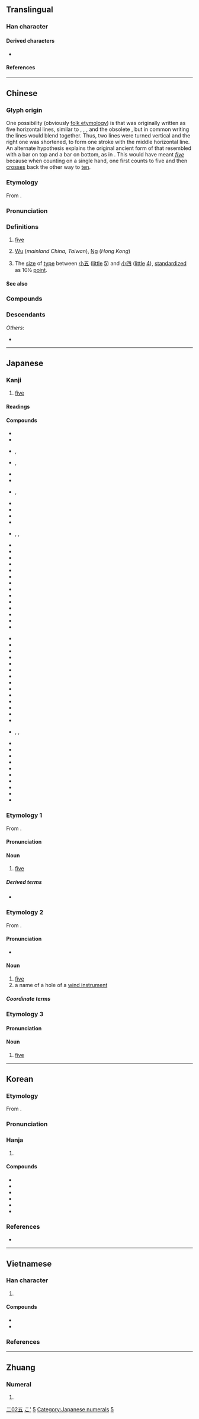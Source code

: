 {{also|伍|𢀑}}
{{character info}}
{{commonscat}}
==Translingual==
{{stroke order|strokes=4}}
{{stroke order|type=animate}}

===Han character===
{{Han char|rn=7|rad=二|as=02|sn=4|four=10107|canj=MDM|ids=⿱一𫝀,⿻丅ユ,⿻工𠃍}}

====Derived characters====
* {{l|mul|[[伍]], [[㕶]], [[𫰌]], [[鿉]], [[𭜐]], [[𦙗]], [[𬂡]], [[𥄬]], [[𥐳]], [[𭈔]], [[𮤴]], [[𮡨]], [[𬃂]], [[𠄼]], [[𫡲]], [[𫡵]], [[𫇩]], [[𠄶]], [[𬂽]], [[㐏]], [[吾]], [[忢]], [[𠄲]], [[𠄻]]}}

====References====
{{Han ref|kx=0086.110|dkj=00257|dj=0178.040|hdz=10011.030|uh=4E94}}

----

==Chinese==
{{zh-forms|alt=伍-financial,㐅,𠄡,𫝀}}

===Glyph origin===
{{Han etym}}
One possibility (obviously [[folk etymology]]) is that {{lang|zh|五}} was originally written as five horizontal lines, similar to {{zh-l|*一}}, {{zh-l|*二}}, {{zh-l|*三}}, and the obsolete {{zh-l|*亖|four}}, but in common writing the lines would blend together. Thus, two lines were turned vertical and the right one was shortened, to form one stroke with the middle horizontal line. An alternate hypothesis explains the original ancient form of {{lang|zh|五}} that resembled {{zh-l|*㐅}} with a bar on top and a bar on bottom, as in {{zh-l|*𠄡}}. This would have meant ''[[five]]'' because when counting on a single hand, one first counts to five and then [[crosses]] back the other way to [[ten]].

===Etymology===
From {{inh|zh|sit-pro|*l/b-ŋa||five}}.

===Pronunciation===
{{zh-pron
|m=wǔ
|ma=y
|m-s=wu3
|dg=ву2
|c=ng5
|c-t=m2
|g=ng3/u3
|g_note=ng3 - vernacular; u3 - literary (e.g. {{zh-l|*五香}})
|h=pfs=ńg;gd=n3
|j=vu2
|mb=ngù
|md=ngô/ngū
|md_note=ngô - vernacular; ngū - literary
|mn=xm,zz,tp,kh,tn,tc,hc,yl,sx,mg,km,pn,sg:gō͘/qz,lk,ph,jj:gǒ͘/xm,zz,tw:ngó͘/qz:gó͘
|mn_note=gō͘/gǒ͘ - vernacular; ngó͘/gó͘ - literary
|mn-t=ngou6/ngou2/u2
|mn-t_note=ngou6 - vernacular; ngou2, u2 - literary
|w=3hhngg,2u
|w_note=3hhngg - vernacular; 2u - literary
|x=u3
|mc=y
|oc=y
|cat=num,pn
}}

===Definitions===
{{zh-hanzi}}

# [[five]]
# {{surname|zh}} [[Wu]] (''mainland China, Taiwan''), [[Ng]] (''Hong Kong'')
# {{lb|zh|printing}} The [[size]] of [[type]] between [[小五]] ([[little]] [[5]]) and [[小四]] ([[little]] [[4]]), [[standardize]]d as 10½ [[point]].

====See also====
{{Chinese-numbers}}

===Compounds===
{{zh-der|五味子|小五|一五一十|七俠五義|三三五五|三上五落|三不五時|三五|三五好友|三五成群|三令五申|三俠五義|三回五次|三回五轉|三墳五典|三差五錯|三年五載|三智五猜|三朝五日|三江五湖|三牲五鼎|三環五扣|三番五次|三皇五帝|三綱五常|九五|九五之位|九五之尊|二五八|二五更|二五眼|二五耦|二五附稅|二十五史|二十五弦|二百五|五丁|五七|五三慘案|五世其昌|五中|五九國恥|五五憲草|五代|五代十國|五代史|五伯|五位君臣|五位百法|五侯鯖|五倍子|五倍子蟲|五倫|五停心觀|五光十色|五內|五內如焚|五兵|五典|五分明兒|五刑|五功|五加|五加皮|五勞七傷|五十肩|五卅慘案|五口通商|五古|五味|五品|五四運動|五均六管|五城|五堂功課|五大|五大夫|五大建設|五大洋|五大洲|五失本|五奴|五妃廟|五子之歌|五子哭墳|五子棋|五子登科|五字訣|五宗|五官|五專|五小工業|五尺之童|五岳|五岳四瀆|五嶺|五嶽|五帝|五帶|五常|五彩|五彩繽紛|五律|五德|五戒|五折|五指|五指山|五教|五斂子|五斗折腰|五斗櫃|五斗米|五斗米道|五斗解酲|五方|五方佛|五方雜厝|五方雜處|五族|五族共和|五日京兆|五旦七調|五明|五星|五星上將|五星連珠|五更|五更三點|五更天|五更雞|五更頭|五會念佛|五月披裘|五月節|五月花號|五服|五木|五材|五柳先生|五根|五權分立|五權憲法|五步成詩|五步蛇|五毒|五比丘|五洲四海|五涼|五湖|五湖四海|五濁惡世|五熟行|五燈會元|五牲|五牲看碗|五畜|五瘟使|五百|五眼雞|五短身材|五福|五福紙|五福臨門|五禮|五禽戲|五種|五種性|五穀|五穀不分|五穀不升|五穀豐登|五穀豐稔|五絕|五經|五經博士|五經掃地|五經笥|五線譜|五羖大夫|五聲|五股|五育|五胡|五胡亂華|五臟|五臟六腑|五臟廟|五臟神|五臣|五臺山|五色|五色亂目|五色無主|五色祥雲|五色筆|五色繽紛|五花|五花八門|五花大綁|五花官誥|五花度牒|五花爨弄|五花繃裂|五花肉|五花馬|五葷|五蘊|五蟲|五行|五行並下|五行俱下|五行八作|五行四柱|五裂|五見|五角六張|五角大廈|五言古詩|五言詩|五言長城|五講四美|五貢|五費|五路總頭|五路財神|五路酒|五車|五輕|五辟|五通神|五過|五道|五道將軍|五采|五里霧|五量店|五金|五銖錢|五院|五陰|五陰世間|五陵|五陵年少|五陵豪氣|五雀六燕|五零四散|五雷轟頂|五霸|五音|五音不全|五顏六色|五風十雨|五香|五馬|五馬分屍|五體投地|五鬼|五魁|五鳳|五黃六月|亨利五世|修五臟廟|八瓣兒五|八門五花|初一十五|初五隔開|十十五五|十圍五攻|十風五雨|博覽五車|去天尺五|吆五喝六|咸五登三|喓五喝六|喝五吆三|四分五落|四分五裂|四山五岳|四捨五入|四紛五落|四通五達|夏五|夏五郭公|大五金|大烹五鼎|天中五瑞|學富五車|小五義|尺五|廢五金|惠施五車|折腰五斗|拔十失五|拔十得五|拿三道五|挨三頂五|捱三頂五|攢三聚五|新五代史|日誦五車|春秋五霸|書富五車|書讀五車|梁鴻五噫|歌五褲|民歌五褲|牽五掛四|猜三划五|王老五|王雲五|目迷五色|破五|祭五臟廟|視窗九五|禪門五宗|端五|第五縱隊|紅五類|舊五代史|華嚴五祖|行三坐五|趙五娘|跑五方|連三跨五|過五關|郭公夏五|銘感五內|陰陽五行|陳三五娘|陶潛五柳|隔三差五|音學五書|黑五類|墨分五色|鼫鼠五技|五四|五里鋪|五山|五口|五峰|五眼泉|五臺|五曜|五里|五家洲|五結|五日節|五龍山|五四三|第五|五毛|五餅二魚|五花茶|五旬宗|五旬節|不為五斗米折腰|五度圈}}

===Descendants===
{{CJKV||ご|오|ngũ}}
''Others'':
* {{desctree|bor=1|tai-pro|*haːᶜ||five}}

{{zh-cat|Beginning|Five}}

----

==Japanese==
{{cardinalbox|ja|4|5|6|四|六}}

===Kanji===
{{ja-kanji|grade=1|rs=二02}}

# [[five]]

====Readings====
{{ja-readings
|goon=ご
|kanon=ご
|kun=いつ-, いつ-つ
|nanori=い, さ, さつ, ち, ふ, み, め
}}

====Compounds====
{{der-top3|Compounds}}
* {{ja-r|五%節%句|ご%せっ%く|the five seasonal festivals of the Japanese calendar}}
* {{ja-r|五%悪|^ご%あく|(Buddhism) the Five Evils}}
* {{ja-r|五%位%鷺|ご%い%さぎ}}, {{ja-r|五%位%鷺|ゴ%イ%サギ|night heron}}
* {{ja-r|五%十%歩 百%歩|ご%じっ%ぽ ひゃっ%ぽ}}, {{ja-r|五%十%歩 百%歩|ご%じゅっ%ぽ ひゃっ%ぽ}}
* {{ja-r|五%音 音%階|ご%おん おん%かい|pentatonic scale}}
* {{ja-r|五%戒|^ご%かい|(Buddhism) the Five Precepts}}
* {{ja-r|五%角%形|ご%かく%けい}}, {{ja-r|五%角%形|ご%かっ%けい|pentagon}}
* {{ja-r|五%官|ご%かん|the five sense organs}}
* {{ja-r|五%感|ご%かん|the five senses}}
* {{ja-r|五%経|^ご%きょう|(Confucianism) Four Books and Five Classics}}
* {{ja-r|五%桁|ご%けた}}
* {{ja-r|五%月|ご%がつ}}, {{ja-r|五%月|さつ%き}}, {{ja-r|五%月|サツ%キ|May}}
* {{ja-r|五%言%絶%句|ご%ごん%ぜっ%く}}
* {{ja-r|五%言%律%詩|ご%ごん%りっ%し}}
* {{ja-r|五%更|ご%こう}}
* {{ja-r|五%行|^ご%ぎょう|{{w|Wu Xing}}}}
* {{ja-r|五%穀|ご%こく}}
* {{ja-r|五%彩|ご%さい}}
* {{ja-r|五%指|ご%し|five fingers}}
* {{ja-r|五%種 競%技|ご%しゅ きょう%ぎ|pentathlon}}
* {{ja-r|五%重|いつ%え}}
* {{ja-r|五%旬%節|ご%じゅん%せつ}}
* {{ja-r|五%書|ご%しょ}}
* {{ja-r|五%女|ご%じょ}}
* {{ja-r|五%常|^ご%じょう|the five Confucian virtues}}
* {{ja-r|五%情|^ご%じょう|the Five Passions}}
{{der-mid}}
* {{ja-r|五%色|ご%しき}}
* {{ja-r|五%人%組|^ご%にん%ぐみ|Five Households (Edo era civil defence units)}}
* {{ja-r|五%人%囃%子|ご%にん%ばや%し}}
* {{ja-r|五%寸 釘|ご%すん くぎ|a long [[nail]], roughly 15&nbsp;cm in length}}
* {{ja-r|五%節|ご%せつ}}
* {{ja-r|五%線|ご%せん}}
* {{ja-r|五%臓|ご%ぞう}}
* {{ja-r|五%体|ご%たい}}
* {{ja-r|五%段|ご%だん}}
* {{ja-r|五%男|ご%なん}}
* {{ja-r|五%斗%米|ご%と%べい}}
* {{ja-r|五%徳|ご%とく}}
* {{ja-r|五倍子|ふし}}
* {{ja-r|五%風 十%雨|ご%ふう じゅう%う|[[clement]] [[weather]] {{qualifier|literally, “five days and one is windy, ten days and one is rainy”}}}}
* {{ja-r|五%分|ご%ぶ}}, {{ja-r|五%分|ご%ふん}}, {{ja-r|五%分|ご%ぶん}}
* {{ja-r|五%辺%形|ご%へん%けい}}
* {{ja-r|五%面%体|ご%めん%たい|pentahedron}}
* {{ja-r|五%目|ご%もく|mixture}}
* {{ja-r|五%里 霧%中|ご%り む%ちゅう|[[totally]] [[lost]], groping in the dark {{qualifier|literally, “five leagues in the fog”}}}}
* {{ja-r|五%稜%郭|^ご%りょう%かく|Goryōkaku, a star-shaped fort in Hakodate}}
* {{ja-r|五%稜%堡|ご%りょう%ほ}}
* {{ja-r|五%倫|^ご%りん|Gorin, the five Confucian virtues}}
* {{ja-r|五%輪|^ご%りん|Olympics}}
* {{ja-r|五%芒|ご%ぼう|pentagram}}
* {{ja-r|弦%楽 五%重%奏|げん%がく ご%じゅう%そう|[[string]] [[quintet]]}}
{{der-bottom}}

===Etymology 1===
{{ja-kanjitab|いつ|yomi=k}}
From {{inh|ja|ojp|-}}.

====Pronunciation====
{{ja-pron|いつ|acc=1|yomi=k}}

====Noun====
{{ja-noun|いつ}}

# [[five]]

=====Derived terms=====
* {{ja-r|五つ|いつつ}}

===Etymology 2===
{{ja-kanjitab|ご|yomi=o}}
From {{der|ja|ltc|sort=ご|-}} {{ltc-l|五}}.

====Pronunciation====
{{ja-pron|ご|acc=1|yomi=o}}
* {{audio|ja|Ja-5-go.ogg|Audio}}

====Noun====
{{ja-noun|ご}}

# [[five]]
# a name of a hole of a [[wind instrument]]

=====Coordinate terms=====
{{japanese number}}

===Etymology 3===
{{ja-kanjitab|い|yomi=k}}

====Pronunciation====
{{ja-pron|い|y=k}}

====Noun====
{{ja-noun|い}}

# [[five]]

[[Category:Grade 1 kanji|二02五]]

[[Category:Japanese basic words|こ']]
[[Category:Japanese numeral symbols|5]]
[[Category:Japanese numerals]]
{{topics|ja|Five}}

----

==Korean==

===Etymology===
From {{der|ko|ltc|-}} {{ltc-l|五}}. 

{{hanja-dongguk|ᅌᅩᆼ〯|ngwǒ}}

{{hanja-hunmong|오〯|wǒ|雜語}}

===Pronunciation===
{{ko-hanja-pron|오|o̞ː|alt=ː}}

===Hanja===
{{ko-hanja-search}}
{{ko-hanja|다섯|오}}

# {{hanja form of|오|[[five]]}}

====Compounds====
{{der-top3|Compounds}}
* {{ko-l|오곡|五穀}}
* {{ko-l|오행|五行}}
* {{ko-l|오온|五蘊}}
* {{ko-l|오십|五十}}
* {{ko-l|오월|五月}}
* {{ko-l|십오|十五}}
{{der-bottom}}

===References===
* {{R:hanjadoc|110}}

[[Category:Korean numeral symbols|5]]

----

==Vietnamese==

===Han character===
{{vi-readings|rs=二02
|hanviet=ngũ-tdcntd;gdhn;bonet;genibrel
|nom=ngũ-tdcntd;bonet;taberd, ngủ-tdcntd, ngỗ-tdcntd
}}

# {{han tu form of|ngũ|[[five]]}}

====Compounds====
{{der-top3|Compounds}}
* {{vi-l|五穀|ngũ cốc}}
* {{vi-l|五蘊|ngũ uẩn}}
{{der-bottom}}

===References===
<references/>

----

==Zhuang==

===Numeral===
{{za-head|numeral}}

# {{za-sawndip form of|haj||five}}